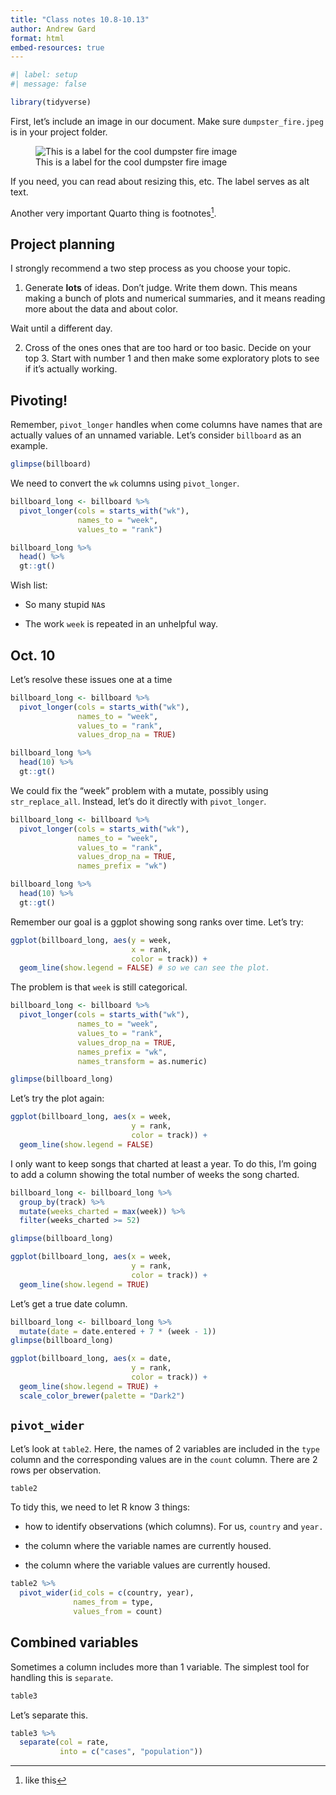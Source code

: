 ```yaml
---
title: "Class notes 10.8-10.13"
author: Andrew Gard
format: html
embed-resources: true
---
```


```r
#| label: setup
#| message: false

library(tidyverse)
```

First, let's include an image in our document. Make sure `dumpster_fire.jpeg` is in your project folder. 

![This is a label for the cool dumpster fire image](dumpster_fire.jpeg)

If you need, you can read about resizing this, etc. The label serves as alt text.

Another very important Quarto thing is footnotes^[like this].

## Project planning

I strongly recommend a two step process as you choose your topic.

1) Generate **lots** of ideas. Don't judge. Write them down. This means making a bunch of plots and numerical summaries, and it means reading more about the data and about color. 

Wait until a different day.

2) Cross of the ones ones that are too hard or too basic. Decide on your top 3. Start with number 1 and then make some exploratory plots to see if it's actually working. 

## Pivoting!

Remember, `pivot_longer` handles when come columns have names that are actually values of an unnamed variable. Let's consider `billboard` as an example.

```r
glimpse(billboard)
```

We need to convert the `wk` columns using `pivot_longer`. 

```r
billboard_long <- billboard %>% 
  pivot_longer(cols = starts_with("wk"),
               names_to = "week",
               values_to = "rank")

billboard_long %>% 
  head() %>% 
  gt::gt()
```

Wish list: 

- So many stupid `NA`s

- The work `week` is repeated in an unhelpful way.

## Oct. 10

Let's resolve these issues one at a time

```r
billboard_long <- billboard %>% 
  pivot_longer(cols = starts_with("wk"),
               names_to = "week",
               values_to = "rank",
               values_drop_na = TRUE)

billboard_long %>% 
  head(10) %>% 
  gt::gt()
```

We could fix the "week" problem with a mutate, possibly using `str_replace_all`. Instead, let's do it directly with `pivot_longer`.

```r
billboard_long <- billboard %>% 
  pivot_longer(cols = starts_with("wk"),
               names_to = "week",
               values_to = "rank",
               values_drop_na = TRUE,
               names_prefix = "wk")

billboard_long %>% 
  head(10) %>% 
  gt::gt()
```

Remember our goal is a ggplot showing song ranks over time. Let's try:

```r
ggplot(billboard_long, aes(y = week,
                           x = rank,
                           color = track)) + 
  geom_line(show.legend = FALSE) # so we can see the plot.
```

The problem is that `week` is still categorical. 

```r
billboard_long <- billboard %>% 
  pivot_longer(cols = starts_with("wk"),
               names_to = "week",
               values_to = "rank",
               values_drop_na = TRUE,
               names_prefix = "wk",
               names_transform = as.numeric)

glimpse(billboard_long)
```

Let's try the plot again:

```r
ggplot(billboard_long, aes(x = week,
                           y = rank,
                           color = track)) + 
  geom_line(show.legend = FALSE) 
```

I only want to keep songs that charted at least a year. To do this, I'm going to add a column showing the total number of weeks the song charted. 

```r
billboard_long <- billboard_long %>% 
  group_by(track) %>% 
  mutate(weeks_charted = max(week)) %>% 
  filter(weeks_charted >= 52)

glimpse(billboard_long)

ggplot(billboard_long, aes(x = week,
                           y = rank,
                           color = track)) + 
  geom_line(show.legend = TRUE) 
```

Let's get a true date column.

```r
billboard_long <- billboard_long %>% 
  mutate(date = date.entered + 7 * (week - 1))
glimpse(billboard_long)

ggplot(billboard_long, aes(x = date,
                           y = rank,
                           color = track)) + 
  geom_line(show.legend = TRUE) +
  scale_color_brewer(palette = "Dark2")
```

## `pivot_wider`

Let's look at `table2`. Here, the names of 2 variables are included in the `type` column and the corresponding values are in the `count` column. There are 2 rows per observation.

```r
table2
```

To tidy this, we need to let R know 3 things:

- how to identify observations (which columns). For us, `country` and `year.`

- the column where the variable names are currently housed.

- the column where the variable values are currently housed.

```r
table2 %>% 
  pivot_wider(id_cols = c(country, year),
              names_from = type,
              values_from = count)
```

## Combined variables

Sometimes a column includes more than 1 variable. The simplest tool for handling this is `separate`.

```r
table3
```

Let's separate this.

```r
table3 %>% 
  separate(col = rate,
           into = c("cases", "population"))
```



